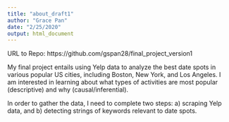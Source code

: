 ```yaml
---
title: "about_draft1"
author: "Grace Pan"
date: "2/25/2020"
output: html_document
---
```

URL to Repo: https://github.com/gspan28/final_project_version1

 My final project entails using Yelp data to analyze the best date spots in various popular US cities, including Boston, New York, and Los Angeles. I am interested in learning about what types of activities are most popular (descriptive) and why (causal/inferential). 
 
 In order to gather the data, I need to complete two steps: a) scraping Yelp data, and b) detecting strings of keywords relevant to date spots. 